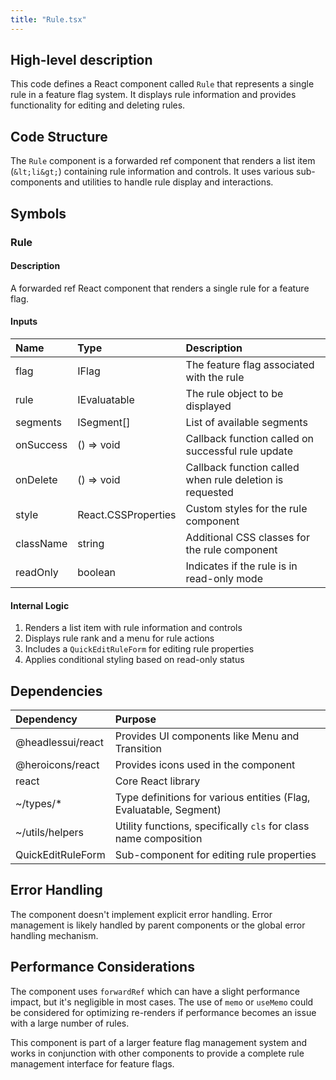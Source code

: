 ```yaml
---
title: "Rule.tsx"
---
```


## High-level description
This code defines a React component called `Rule` that represents a single rule in a feature flag system. It displays rule information and provides functionality for editing and deleting rules.

## Code Structure
The `Rule` component is a forwarded ref component that renders a list item (`&lt;li&gt;`) containing rule information and controls. It uses various sub-components and utilities to handle rule display and interactions.

## Symbols

### Rule
#### Description
A forwarded ref React component that renders a single rule for a feature flag.

#### Inputs
| Name | Type | Description |
|:-----|:-----|:------------|
| flag | IFlag | The feature flag associated with the rule |
| rule | IEvaluatable | The rule object to be displayed |
| segments | ISegment[] | List of available segments |
| onSuccess | () =&gt; void | Callback function called on successful rule update |
| onDelete | () =&gt; void | Callback function called when rule deletion is requested |
| style | React.CSSProperties | Custom styles for the rule component |
| className | string | Additional CSS classes for the rule component |
| readOnly | boolean | Indicates if the rule is in read-only mode |

#### Internal Logic
1. Renders a list item with rule information and controls
2. Displays rule rank and a menu for rule actions
3. Includes a `QuickEditRuleForm` for editing rule properties
4. Applies conditional styling based on read-only status

## Dependencies
| Dependency | Purpose |
|:-----------|:--------|
| @headlessui/react | Provides UI components like Menu and Transition |
| @heroicons/react | Provides icons used in the component |
| react | Core React library |
| ~/types/* | Type definitions for various entities (Flag, Evaluatable, Segment) |
| ~/utils/helpers | Utility functions, specifically `cls` for class name composition |
| QuickEditRuleForm | Sub-component for editing rule properties |

## Error Handling
The component doesn't implement explicit error handling. Error management is likely handled by parent components or the global error handling mechanism.

## Performance Considerations
The component uses `forwardRef` which can have a slight performance impact, but it's negligible in most cases. The use of `memo` or `useMemo` could be considered for optimizing re-renders if performance becomes an issue with a large number of rules.

This component is part of a larger feature flag management system and works in conjunction with other components to provide a complete rule management interface for feature flags.